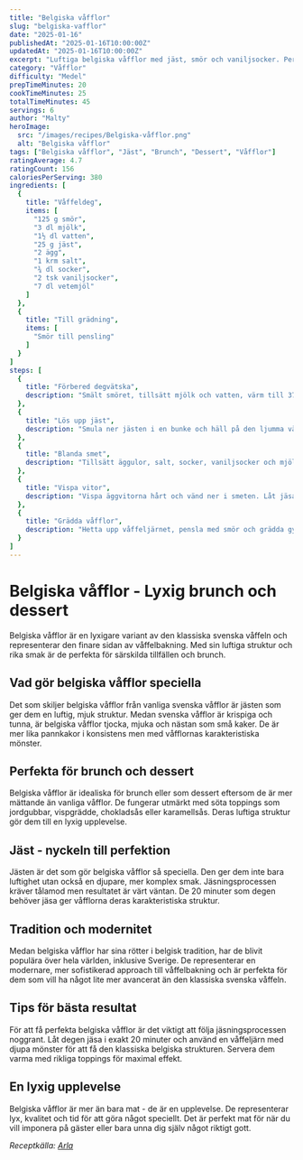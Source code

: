 ```yaml
---
title: "Belgiska våfflor"
slug: "belgiska-vafflor"
date: "2025-01-16"
publishedAt: "2025-01-16T10:00:00Z"
updatedAt: "2025-01-16T10:00:00Z"
excerpt: "Luftiga belgiska våfflor med jäst, smör och vaniljsocker. Perfekta till brunch eller dessert med bär och glass."
category: "Våfflor"
difficulty: "Medel"
prepTimeMinutes: 20
cookTimeMinutes: 25
totalTimeMinutes: 45
servings: 6
author: "Malty"
heroImage:
  src: "/images/recipes/Belgiska-våfflor.png"
  alt: "Belgiska våfflor"
tags: ["Belgiska våfflor", "Jäst", "Brunch", "Dessert", "Våfflor"]
ratingAverage: 4.7
ratingCount: 156
caloriesPerServing: 380
ingredients: [
  {
    title: "Våffeldeg",
    items: [
      "125 g smör",
      "3 dl mjölk",
      "1½ dl vatten",
      "25 g jäst",
      "2 ägg",
      "1 krm salt",
      "¾ dl socker",
      "2 tsk vaniljsocker",
      "7 dl vetemjöl"
    ]
  },
  {
    title: "Till grädning",
    items: [
      "Smör till pensling"
    ]
  }
]
steps: [
  {
    title: "Förbered degvätska",
    description: "Smält smöret, tillsätt mjölk och vatten, värm till 37 °C."
  },
  {
    title: "Lös upp jäst",
    description: "Smula ner jästen i en bunke och häll på den ljumma vätskan."
  },
  {
    title: "Blanda smet",
    description: "Tillsätt äggulor, salt, socker, vaniljsocker och mjöl. Rör till en jämn smet."
  },
  {
    title: "Vispa vitor",
    description: "Vispa äggvitorna hårt och vänd ner i smeten. Låt jäsa 20 minuter."
  },
  {
    title: "Grädda våfflor",
    description: "Hetta upp våffeljärnet, pensla med smör och grädda gyllenbruna våfflor."
  }
]
---
```


# Belgiska våfflor - Lyxig brunch och dessert

Belgiska våfflor är en lyxigare variant av den klassiska svenska våffeln och representerar den finare sidan av våffelbakning. Med sin luftiga struktur och rika smak är de perfekta för särskilda tillfällen och brunch.

## Vad gör belgiska våfflor speciella

Det som skiljer belgiska våfflor från vanliga svenska våfflor är jästen som ger dem en luftig, mjuk struktur. Medan svenska våfflor är krispiga och tunna, är belgiska våfflor tjocka, mjuka och nästan som små kaker. De är mer lika pannkakor i konsistens men med våfflornas karakteristiska mönster.

## Perfekta för brunch och dessert

Belgiska våfflor är idealiska för brunch eller som dessert eftersom de är mer mättande än vanliga våfflor. De fungerar utmärkt med söta toppings som jordgubbar, vispgrädde, chokladsås eller karamellsås. Deras luftiga struktur gör dem till en lyxig upplevelse.

## Jäst - nyckeln till perfektion

Jästen är det som gör belgiska våfflor så speciella. Den ger dem inte bara luftighet utan också en djupare, mer komplex smak. Jäsningsprocessen kräver tålamod men resultatet är värt väntan. De 20 minuter som degen behöver jäsa ger våfflorna deras karakteristiska struktur.

## Tradition och modernitet

Medan belgiska våfflor har sina rötter i belgisk tradition, har de blivit populära över hela världen, inklusive Sverige. De representerar en modernare, mer sofistikerad approach till våffelbakning och är perfekta för dem som vill ha något lite mer avancerat än den klassiska svenska våffeln.

## Tips för bästa resultat

För att få perfekta belgiska våfflor är det viktigt att följa jäsningsprocessen noggrant. Låt degen jäsa i exakt 20 minuter och använd en våffeljärn med djupa mönster för att få den klassiska belgiska strukturen. Servera dem varma med rikliga toppings för maximal effekt.

## En lyxig upplevelse

Belgiska våfflor är mer än bara mat - de är en upplevelse. De representerar lyx, kvalitet och tid för att göra något speciellt. Det är perfekt mat för när du vill imponera på gäster eller bara unna dig själv något riktigt gott.

*Receptkälla: [Arla](https://www.arla.se/recept/belgiska-vafflor/)*
